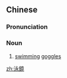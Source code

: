{{also|泳镜}}
==Chinese==
{{zh-forms|s=泳镜}}

===Pronunciation===
{{zh-pron
|m=yǒngjìng
|cat=n
}}

===Noun===
{{zh-noun}}

# [[swimming]] [[goggles]]

[[zh:泳鏡]]